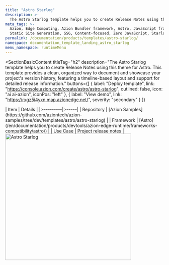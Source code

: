 ```yaml
---
title: "Astro Starlog"
description: >-
  The Astro Starlog template helps you to create Release Notes using this theme for Astro.
meta_tags: >-
  Azion, Edge Computing, Azion Bundler framework, Astro, JavaScript frameworks,
  Static Site Generation, SSG, Content-focused, Zero JavaScript, Starlog
permalink: /documentation/products/templates/astro-starlog/
namespace: documentation_template_landing_astro_starlog
menu_namespace: runtimeMenu
---
```


<SectionBasicContent
  titleTag="h2"
  description="The Astro Starlog template helps you to create Release Notes using this theme for Astro. This template provides a clean, organized way to document and showcase your project's version history, featuring a timeline-based layout and support for detailed release information."
  buttons={[
    { label: "Deploy template", link: "https://console.azion.com/create/astro/astro-starlog", outlined: false, icon: "ai ai-azion", iconPos: "left" },
    { label: "View demo", link: "https://rxgz5i4yxn.map.azionedge.net/", severity: "secondary" }
  ]}
>
  <Fragment slot="content">
    <div style="flex: 1; min-width: 300px;">
      | Item | Details |
      |:----------|:------|
      | Repository | [Azion Samples](https://github.com/aziontech/azion-samples/tree/dev/templates/astro/astro-starlog) |
      | Framework | [Astro](/en/documentation/products/devtools/azion-edge-runtime/frameworks-compatibility/astro/) |
      | Use Case | Project release notes |
    </div>
    <div style="display: flex; justify-content: center; align-items: center; flex: 1;">
      <img src="/assets/docs/images/uploads/template-showcase/astro/astro-starlog.png" width="400" alt="Astro Starlog" style="min-width: 100%; max-width: 100%; height: auto;" />
    </div>
  </Fragment>
</SectionBasicContent>
